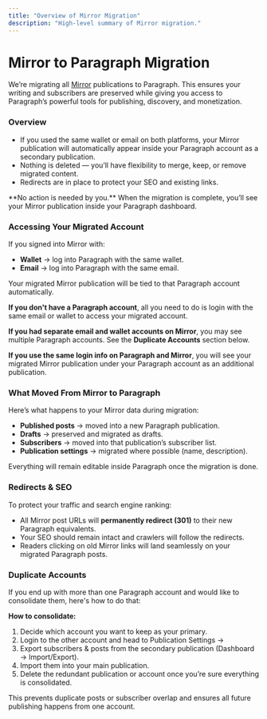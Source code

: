 ```yaml
---
title: "Overview of Mirror Migration"
description: "High-level summary of Mirror migration."
---
```


# **Mirror to Paragraph Migration**

We’re migrating all [Mirror](https://mirror.xyz/) publications to Paragraph. This ensures your writing and subscribers are preserved while giving you access to Paragraph’s powerful tools for publishing, discovery, and monetization.

### Overview

- If you used the same wallet or email on both platforms, your Mirror publication will automatically appear inside your Paragraph account as a secondary publication.
- Nothing is deleted — you’ll have flexibility to merge, keep, or remove migrated content.
- Redirects are in place to protect your SEO and existing links.

<Note>
  **No action is needed by you.** When the migration is complete, you’ll see your Mirror publication inside your Paragraph dashboard.
</Note>

### Accessing Your Migrated Account

If you signed into Mirror with:

- **Wallet** → log into Paragraph with the same wallet.
- **Email** → log into Paragraph with the same email.

Your migrated Mirror publication will be tied to that Paragraph account automatically.

**If you don't have a Paragraph account**, all you need to do is login with the same email or wallet to access your migrated account.

**If you had separate email and wallet accounts on Mirror**, you may see multiple Paragraph accounts. See the **Duplicate Accounts** section below.

**If you use the same login info on Paragraph and Mirror**, you will see your migrated Mirror publication under your Paragraph account as an additional publication.

### What Moved From Mirror to Paragraph

Here’s what happens to your Mirror data during migration:

- **Published posts** → moved into a new Paragraph publication.
- **Drafts** → preserved and migrated as drafts.
- **Subscribers** → moved into that publication’s subscriber list.
- **Publication settings** → migrated where possible (name, description).

Everything will remain editable inside Paragraph once the migration is done.

### Redirects & SEO

To protect your traffic and search engine ranking:

- All Mirror post URLs will **permanently redirect (301)** to their new Paragraph equivalents.
- Your SEO should remain intact and crawlers will follow the redirects.
- Readers clicking on old Mirror links will land seamlessly on your migrated Paragraph posts.

### Duplicate Accounts

If you end up with more than one Paragraph account and would like to consolidate them, here's how to do that:

**How to consolidate:**

1. Decide which account you want to keep as your primary.
2. Login to the other account and head to Publication Settings -\>
3. Export subscribers & posts from the secondary publication (Dashboard → Import/Export).
4. Import them into your main publication.
5. Delete the redundant publication or account once you’re sure everything is consolidated.

This prevents duplicate posts or subscriber overlap and ensures all future publishing happens from one account.